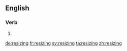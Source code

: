 ==English==

===Verb===
{{head|en|present participle}}

# {{present participle of|resize|lang=en}}

[[de:resizing]]
[[fr:resizing]]
[[sv:resizing]]
[[ta:resizing]]
[[zh:resizing]]